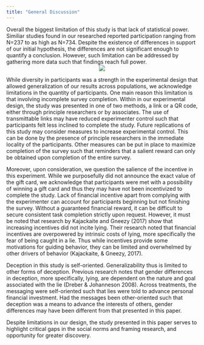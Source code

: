 ```yaml
---
title: "General Discussion"
---
```


Overall the biggest limitation of this study is that lack of statistical power. Similiar studies found in our researched reported participation ranging from N=237 to as high as N=734. Despite the existence of  differences in support of our initial hypothesis, the differences are not significant enough to quantify a conclusion. However, such limitation can be addressed by gathering more data such that findings reach full power. 
<center>
![](StarTrek.jpg)
</center>

While diversity in participants was a strength in the experimental design that allowed generalization of our results across populations, we acknowledge limitations in the quantity of participants. One main reason this limitation is that involving incomplete survey completion. Within in our experimental design, the study was presented in one of two methods, a link or a QR code, either through principle researchers or by associates. The use of transmittable links may have reduced experimenter control such that participants felt less inclined to complete the study. Future replications of this study may consider measures to increase experimental control. This can be done by the presence of principle researchers in the immediate locality of the participants. Other measures can be put in place to maximize completion of the survey such that reminders that  a salient reward can only be obtained upon completion of the entire survey. 

Moreover, upon consideration, we question the salience of the incentive in this experiment. While we purposefully did not announce the exact value of the gift card, we acknowledge that participants were met with a possibility of winning a gift card and thus they may have not been incentivized to complete the study. Lack of financial incentive apart from complying with the experimenter can account for participants beginning but not finishing the survey. Without a guaranteed financial reward, it can be difficult to secure consistent task completion strictly upon request.  However, it  must be noted that research by Kajackaite and Gneezy (2017) show that increasing incentives did not incite lying. Their research noted that financial incentives are overpowered by intrinsic costs of lying, more specifically the fear of being caught in a lie. Thus while incentives provide some motivations for guiding behavior, they can be limited and overwhelmed by other drivers of behavior (Kajackaite, & Gneezy, 2017).

Deception in this study is self-oriented. Generalizability thus is limited to other forms of deception. Previous research notes that gender differences in deception, more specifically, lying, are dependent on the nature and goal associated with the lie (Dreber & Johanneson 2008). Across treatments, the messaging were self-oriented such that lies were told to advance personal financial investment. Had the messages been other-oriented such that deception was a means to advance the interests of others, gender differences may have been different from that presented in this paper. 

Despite limitations in our design, the study presented in this paper serves to highlight critical gaps in the social norms and framing research, and opportunity for greater discovery.
